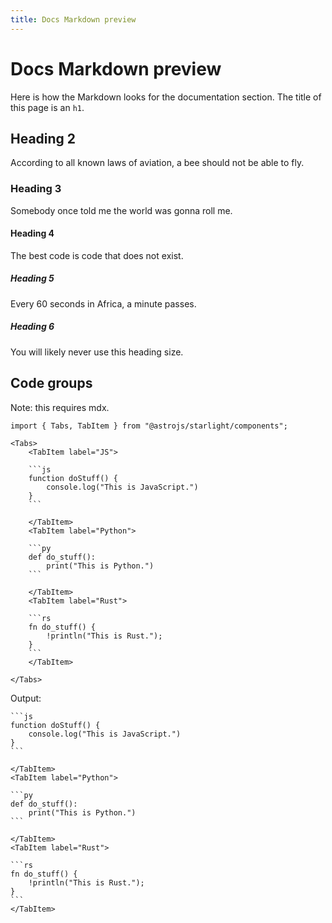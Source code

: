 ```yaml
---
title: Docs Markdown preview
---
```



# Docs Markdown preview

Here is how the Markdown looks for the documentation section. The title of this page is an `h1`.

## Heading 2

According to all known laws of aviation, a bee should not be able to fly.

### Heading 3

Somebody once told me the world was gonna roll me.

#### Heading 4

The best code is code that does not exist.

##### Heading 5

Every 60 seconds in Africa, a minute passes.

##### Heading 6

You will likely never use this heading size.

## Code groups

Note: this requires mdx.

````mdx
import { Tabs, TabItem } from "@astrojs/starlight/components";

<Tabs>
    <TabItem label="JS">

    ```js
    function doStuff() {
    	console.log("This is JavaScript.")
    }
    ```

    </TabItem>
    <TabItem label="Python">

    ```py
    def do_stuff():
    	print("This is Python.")
    ```

    </TabItem>
    <TabItem label="Rust">

    ```rs
    fn do_stuff() {
    	!println("This is Rust.");
    }
    ```
    </TabItem>

</Tabs>
````

Output:

<Tabs>
    <TabItem label="JS">

    ```js
    function doStuff() {
    	console.log("This is JavaScript.")
    }
    ```

    </TabItem>
    <TabItem label="Python">

    ```py
    def do_stuff():
    	print("This is Python.")
    ```

    </TabItem>
    <TabItem label="Rust">

    ```rs
    fn do_stuff() {
    	!println("This is Rust.");
    }
    ```
    </TabItem>

</Tabs>
